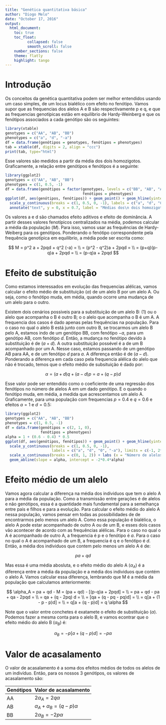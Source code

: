 ```yaml
---
title: "Genética quantitativa básica"
author: "Diogo Melo"
date: "October 17, 2016"
output:
  html_document:
    toc: true
    toc_float:           
          collapsed: false
          smooth_scroll: false
    number_sections: false
    theme: flatly
    highlight: tango
---
```

 <style>
   th,td{
     padding:2px 5px 2px 5px;
   }
 </style>

# Introdução

Os conceitos da genética quantitativa podem ser melhor entendidos usando um caso simples, de um locus bialélico com efeito no fenótipo. Vamos supor que as frequencias dos alelos A e B são respectivamente p e q, e que as frequencias genotípicas estão em equilibrio de Hardy-Weinberg e que os fenótipos associados a cada genótipo são os seguintes:

```r
library(xtable)
genotypes = c("AA", "AB", "BB")
phenotypes = c("a", "d", "-a")
df = data.frame(genótipos = genotypes, fenótipos = phenotypes)
tab = xtable(df, digits = 2, align = "ccc")
print(tab, type="html")
```

Esse valores são medidos a partir da média dos dois homozigotos. Graficamente, a relação entre genótipos e fenótipos é a seguinte:

```r
library(ggplot2)
genotypes = c("AA", "AB", "BB")
phenotypes = c(1, 0.5, -1)
df = data.frame(genótipos = factor(genotypes, levels = c("BB", "AB", "AA")), 
                                   fenótipos = phenotypes)
ggplot(df, aes(genótipos, fenótipos)) + geom_point() + geom_hline(yintercept = 0) + theme_bw() + 
  scale_y_continuous(breaks = c(1, 0.5, 0, -1), labels = c("a", "d", "0", "-a")) + 
  annotate("text", y = 0, x = 0.7, label = "Médias dos\n dois homozigotos")
```

Os valores a e d são chamados efeito aditivos e efeito de dominância. A partir desses valores fenotípicos centralizados na média, podemos calcular a média da população ($M$). Para isso, vamos usar as frequências de Hardy-Weiberg para os genótipos. Ponderando o fenótipo correspondente pela frequência genotípica em equilibrio, a média pode ser escrita como:

$$
M = p^2 a + 2pqd + q^2 (-a) = \\
 = (p^2 - q^2)a + 2pqd = \\
= (p+q)(p-q)a + 2pqd = \\
 = (p-q)a + 2pqd
$$

# Efeito de substituição

Como estamos interessados em evolução das frequencias alélicas, vamos calcular o efeito médio de substituição ($\alpha$) de um alelo B por um alelo A. Ou seja, como o fenótipo muda, em média, quando ocorre uma mudança de um alelo para o outro.

Existem dois cenários possiveis para a substituição de um alelo B: (1) ou o alelo que acompanha o B é outro B; o o alelo que acompanha o B é um A. A frequencia dos casos é dado apenas pelas frequências na população. Para o caso no qual o alelo B está junto com outro B, se trocarmos um alelo B pelo A, estamos indo de um genótipo BB, com fenótipo $-a$, para um genótipo AB, com fenótipo $d$. Então, a mudança no fenótipo devido à substituição é de $(a + d)$. A outra substituição possével é a de um B acompanhado por um A. Nesse caso, estamos passando de um genótipo AB para AA, e de um fenótipo $d$ para $a$. A diferença então é de $(a-d)$. Ponderando a diferença em cada caso pela frequencia alélica do alelo que não é trocado, temos que o efeito médio de subsituição é dado por:

$$
\alpha = (a + d) q + (a - d) p = a + (q - p) d
$$ 

Esse valor pode ser entendido como o coeficiente de uma regressão dos fenótipos no número de alelos A em um dado genótipo. E o quando o fenótipo muda, em média, a medida que acrescentamos um alelo A. Graficamente, para uma população com frequencias $p = 0.4$ e $q = 0.6$ e efeitos $a = 1$ e $d = 0.5$:

```r
library(ggplot2)
genotypes = c("AA", "AB", "BB")
phenotypes = c(1, 0.5, -1)
df = data.frame(genótipos = c(2, 1, 0), 
                fenótipos = phenotypes)
alpha = 1 + (0.6 - 0.4) * 0.5
ggplot(df, aes(genótipos, fenótipos)) + geom_point() + geom_hline(yintercept = 0) + theme_bw() + 
  scale_y_continuous(breaks = c(1, 0.5, 0, -1), 
                     labels = c("a", "d", "0", "-a"), limits = c(-1, 2*0.6*alpha)) + 
  scale_x_continuous(breaks = c(0, 1, 2)) + labs (x = "Número de alelos A", y = "Fenótipo") +
  geom_abline(slope = alpha, intercept = -2*0.4*alpha)
```

# Efeito médio de um alelo

Vamos agora calcular a diferença na média dos individuos que tem o alelo A para a média da população. Como a transmissão entre gerações é de alelos e não genótipos, essa é a quantidade mais fundamental para a semelhança entre pais e filhos e para a evolução. Para calcular o efeito médio do alelo A nessa população, vamos pensar em todas as possibilidades de de encontrarmos pelo menos um alelo A. Como essa população é bialélica, o alelo A pode estar acompanhado de outro A ou de um B, e esses dois casos vão acontecer de acordo com as frequências alélicas. Para o caso no qual o A é acompanhado de outro A, a frequencia é p e o fenótipo é $a$. Para o caso no qual o A é acompanhado de um B, a frequencia é q e o fenótipo é $d$. Então, a média dos individuos que contem pelo menos um alelo A é de:

$$
pa + qd
$$

Mas essa é uma média abosluta, e o efeito médio do alelo A ($\alpha_A$) é a diferença entre a média da população e a média dos individuos que contém o alelo A. Vamos calcular essa diferença, lembrando que M é a média da população que calculamos anteriormente:

$$
\alpha_A = pa + qd - M = (pa + qd) - [(p-q)a + 2pqd] = \\
= pa + qd - pa + qa - 2pqd = \\
= qa + (q - 2pq) d = \\
= [qa + (q - pq - pq)d] = \\
= q[a + (1 - p - p)d] = \\
= q[a + (q - p)d] = q \alpha
$$

Note que o valor entre conchetes é exatamete o efeito de substituição ($\alpha$). Podemos fazer a mesma conta para o alelo B, e vamos econtrar que o efeito médio do alelo B ($\alpha_B$) é:

$$
\alpha_B = -p[a + (q - p)d] = -p \alpha
$$

# Valor de acasalamento

O valor de acasalamento é a soma dos efeitos médios de todos os alelos de um indivíduo.
Então, para os nossos 3 genótipos, os valores de acasalamento são:

Genótipos Valor de acasalamento  
--------- ------------------------
AA            $2\alpha_A = 2q\alpha$
AB            $\alpha_A + \alpha_B = (q - p)\alpha$
BB            $2\alpha_B = -2p\alpha$